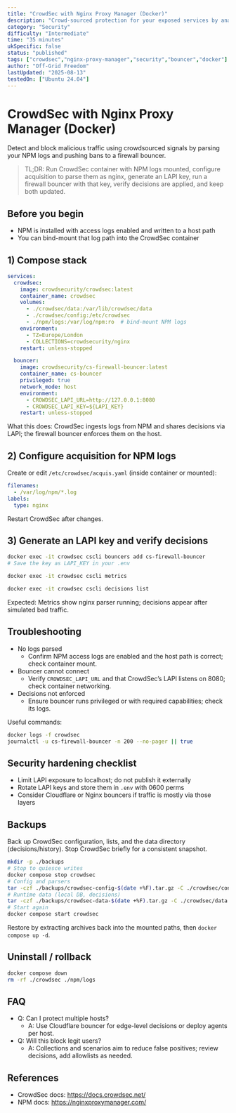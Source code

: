 ```yaml
---
title: "CrowdSec with Nginx Proxy Manager (Docker)"
description: "Crowd-sourced protection for your exposed services by analyzing NPM logs and blocking offenders."
category: "Security"
difficulty: "Intermediate"
time: "35 minutes"
ukSpecific: false
status: "published"
tags: ["crowdsec","nginx-proxy-manager","security","bouncer","docker"]
author: "Off-Grid Freedom"
lastUpdated: "2025-08-13"
testedOn: ["Ubuntu 24.04"]
---
```


# CrowdSec with Nginx Proxy Manager (Docker)

Detect and block malicious traffic using crowdsourced signals by parsing your NPM logs and pushing bans to a firewall bouncer.

> TL;DR: Run CrowdSec container with NPM logs mounted, configure acquisition to parse them as nginx, generate an LAPI key, run a firewall bouncer with that key, verify decisions are applied, and keep both updated.

## Before you begin
- NPM is installed with access logs enabled and written to a host path
- You can bind-mount that log path into the CrowdSec container

## 1) Compose stack

```yaml
services:
  crowdsec:
    image: crowdsecurity/crowdsec:latest
    container_name: crowdsec
    volumes:
      - ./crowdsec/data:/var/lib/crowdsec/data
      - ./crowdsec/config:/etc/crowdsec
      - ./npm/logs:/var/log/npm:ro  # bind-mount NPM logs
    environment:
      - TZ=Europe/London
      - COLLECTIONS=crowdsecurity/nginx
    restart: unless-stopped

  bouncer:
    image: crowdsecurity/cs-firewall-bouncer:latest
    container_name: cs-bouncer
    privileged: true
    network_mode: host
    environment:
      - CROWDSEC_LAPI_URL=http://127.0.0.1:8080
      - CROWDSEC_LAPI_KEY=${LAPI_KEY}
    restart: unless-stopped
```

What this does: CrowdSec ingests logs from NPM and shares decisions via LAPI; the firewall bouncer enforces them on the host.

## 2) Configure acquisition for NPM logs

Create or edit `/etc/crowdsec/acquis.yaml` (inside container or mounted):

```yaml
filenames:
  - /var/log/npm/*.log
labels:
  type: nginx
```

Restart CrowdSec after changes.

## 3) Generate an LAPI key and verify decisions

```bash
docker exec -it crowdsec cscli bouncers add cs-firewall-bouncer
# Save the key as LAPI_KEY in your .env

docker exec -it crowdsec cscli metrics

docker exec -it crowdsec cscli decisions list
```

Expected: Metrics show nginx parser running; decisions appear after simulated bad traffic.

## Troubleshooting
- No logs parsed
  - Confirm NPM access logs are enabled and the host path is correct; check container mount.
- Bouncer cannot connect
  - Verify `CROWDSEC_LAPI_URL` and that CrowdSec’s LAPI listens on 8080; check container networking.
- Decisions not enforced
  - Ensure bouncer runs privileged or with required capabilities; check its logs.

Useful commands:
```bash
docker logs -f crowdsec
journalctl -u cs-firewall-bouncer -n 200 --no-pager || true
```

## Security hardening checklist
- Limit LAPI exposure to localhost; do not publish it externally
- Rotate LAPI keys and store them in `.env` with 0600 perms
- Consider Cloudflare or Nginx bouncers if traffic is mostly via those layers

## Backups

Back up CrowdSec configuration, lists, and the data directory (decisions/history). Stop CrowdSec briefly for a consistent snapshot.

```bash
mkdir -p ./backups
# Stop to quiesce writes
docker compose stop crowdsec
# Config and parsers
tar -czf ./backups/crowdsec-config-$(date +%F).tar.gz -C ./crowdsec/config .
# Runtime data (local DB, decisions)
tar -czf ./backups/crowdsec-data-$(date +%F).tar.gz -C ./crowdsec/data .
# Start again
docker compose start crowdsec
```

Restore by extracting archives back into the mounted paths, then `docker compose up -d`.

## Uninstall / rollback
```bash
docker compose down
rm -rf ./crowdsec ./npm/logs
```

## FAQ
- Q: Can I protect multiple hosts?
  - A: Use Cloudflare bouncer for edge-level decisions or deploy agents per host.
- Q: Will this block legit users?
  - A: Collections and scenarios aim to reduce false positives; review decisions, add allowlists as needed.

## References
- CrowdSec docs: https://docs.crowdsec.net/
- NPM docs: https://nginxproxymanager.com/
